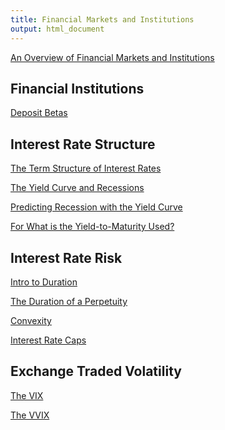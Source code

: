 ```yaml
---
title: Financial Markets and Institutions
output: html_document
---
```


[An Overview of Financial Markets and Institutions](https://financial-education.github.io/overview_fin_markets_inst/)

## Financial Institutions

[Deposit Betas](https://financial-education.github.io/deposit_beta/)

## Interest Rate Structure

[The Term Structure of Interest Rates](https://financialmarkets.github.io/5mf_term_structure_of_interest_rates/)

[The Yield Curve and Recessions](https://financial-education.github.io/the_yield_curve_and_recessions)

[Predicting Recession with the Yield Curve](https://financial-education.github.io/predicting_recessions_yield_curve/)

[For What is the Yield-to-Maturity Used?](https://financial-education.github.io/for_what_ytm_used/)

## Interest Rate Risk

[Intro to Duration](https://financial-education.github.io/intro_to_duration/)

[The Duration of a Perpetuity](https://github.com/financial-education/duration_of_a_perpetuity/blob/master/dur_perp.pdf)

[Convexity](https://financial-education.github.io/convexity/)

[Interest Rate Caps](https://financial-education.github.io/interest_rate_caps/)


## Exchange Traded Volatility

[The VIX](https://github.com/FinancialMarkets/5MinuteFinance/blob/master/Options/The_VIX/vix.Rmd)

[The VVIX](https://github.com/FinancialMarkets/5MinuteFinance/blob/master/Options/The_VVIX/vvix.Rmd)



